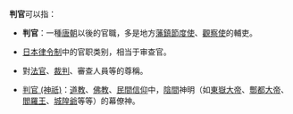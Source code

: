'''判官'''可以指：

*'''判官'''：一種[[唐朝|唐朝]]以後的官職，多是地方[[藩鎮|藩鎮]][[節度使|節度使]]、[[觀察使|觀察使]]的輔吏。

*[[日本律令制|日本律令制]]中的官职类别，相当于审查官。

*對[[法官|法官]]、[[裁判_(体育)|裁判]]、審查人員等的尊稱。

*[[判官_(神祇)|判官 (神祇)]]：[[道教|道教]]、[[佛教|佛教]]、[[民間信仰|民間信仰]]中，[[陰間|陰間]]神明（如[[東嶽大帝|東嶽大帝]]、[[酆都大帝|酆都大帝]]、[[閻羅王|閻羅王]]、[[城隍爺|城隍爺]]等等）的幕僚神。

{{消歧义|cat=二字中國相關消歧義}}